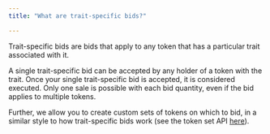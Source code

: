 ```yaml
---
title: "What are trait-specific bids?"

---
```


Trait-specific bids are bids that apply to any token that has a particular trait associated with it.

A single trait-specific bid can be accepted by any holder of a token with the trait. Once your single trait-specific bid is accepted, it is considered executed. Only one sale is possible with each bid quantity, even if the bid applies to multiple tokens.

Further, we allow you to create custom sets of tokens on which to bid, in a similar style to how trait-specific bids work (see the token set API [here](/reference/posttokensetsv2)).
